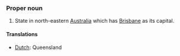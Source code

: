 ===Proper noun===
#State in north-eastern [[Australia]] which has [[Brisbane]] as its capital.

====Translations====
*[[Dutch]]: Queensland